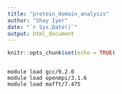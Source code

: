 ```yaml
---
title: "protein_domain_analysis"
author: "Shay Iyer"
date: "`r Sys.Date()`"
output: html_document
---
```


```r
knitr::opts_chunk$set(echo = TRUE)
```

```r

```

```domain
module load gcc/9.2.0
module load openmpi/3.1.6
module load mafft/7.475
```

